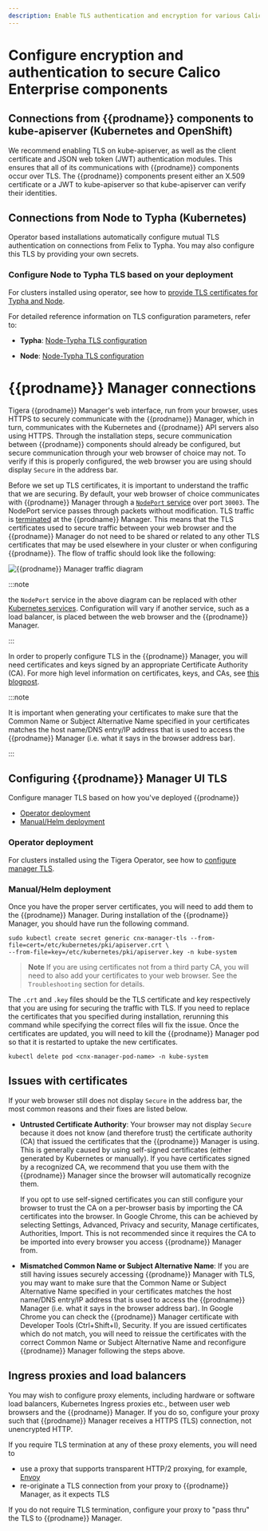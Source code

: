 ```yaml
---
description: Enable TLS authentication and encryption for various Calico Enterprise components.
---
```


# Configure encryption and authentication to secure Calico Enterprise components

## Connections from {{prodname}} components to kube-apiserver (Kubernetes and OpenShift)

We recommend enabling TLS on kube-apiserver, as well as the client certificate and JSON web token (JWT)
authentication modules. This ensures that all of its communications with {{prodname}} components occur
over TLS. The {{prodname}} components present either an X.509 certificate or a JWT to kube-apiserver
so that kube-apiserver can verify their identities.

## Connections from Node to Typha (Kubernetes)

Operator based installations automatically configure mutual TLS authentication on connections from
Felix to Typha. You may also configure this TLS by providing your own secrets.

### Configure Node to Typha TLS based on your deployment

For clusters installed using operator, see how to [provide TLS certificates for Typha and Node](typha-node-tls.mdx).

For detailed reference information on TLS configuration parameters, refer to:

- **Typha**: [Node-Typha TLS configuration](../../reference/component-resources/typha/configuration.mdx#felix-typha-tls-configuration)

- **Node**: [Node-Typha TLS configuration](../../reference/component-resources/node/felix/configuration.mdx#felix-typha-tls-configuration)

# {{prodname}} Manager connections

Tigera {{prodname}} Manager's web interface, run from your browser, uses HTTPS to securely communicate
with the {{prodname}} Manager, which in turn, communicates with the Kubernetes and {{prodname}} API
servers also using HTTPS. Through the installation steps, secure communication between
{{prodname}} components should already be configured, but secure communication through your web
browser of choice may not. To verify if this is properly configured, the web browser
you are using should display `Secure` in the address bar.

Before we set up TLS certificates, it is important to understand the traffic
that we are securing. By default, your web browser of choice communicates with
{{prodname}} Manager through a
[`NodePort` service](https://kubernetes.io/docs/tutorials/services/source-ip/#source-ip-for-services-with-typenodeport)
over port `30003`. The NodePort service passes through packets without modification.
TLS traffic is [terminated](https://en.wikipedia.org/wiki/TLS_termination_proxy)
at the {{prodname}} Manager. This means that the TLS certificates used to secure traffic
between your web browser and the {{prodname}} Manager do not need to be shared or related
to any other TLS certificates that may be used elsewhere in your cluster or when
configuring {{prodname}}. The flow of traffic should look like the following:

![{{prodname}} Manager traffic diagram](/img/calico-enterprise/master/cnx-tls-mgr-comms.svg)

:::note

the `NodePort` service in the above diagram can be replaced with other
[Kubernetes services](https://kubernetes.io/docs/concepts/services-networking/service/#publishing-services---service-types).
Configuration will vary if another service, such as a load balancer, is placed between the web
browser and the {{prodname}} Manager.

:::

In order to properly configure TLS in the {{prodname}} Manager, you will need
certificates and keys signed by an appropriate Certificate Authority (CA).
For more high level information on certificates, keys, and CAs, see
[this blogpost](http://www.steves-internet-guide.com/ssl-certificates-explained/).

:::note

It is important when generating your certificates to make sure
that the Common Name or Subject Alternative Name specified in your certificates
matches the host name/DNS entry/IP address that is used to access the {{prodname}} Manager
(i.e. what it says in the browser address bar).

:::

## Configuring {{prodname}} Manager UI TLS

Configure manager TLS based on how you've deployed {{prodname}}

- [Operator deployment](#operator-deployment)
- [Manual/Helm deployment](#manualhelm-deployment)

### Operator deployment

For clusters installed using the Tigera Operator, see how to [configure manager TLS](manager-tls.mdx).

### Manual/Helm deployment

Once you have the proper server certificates, you will need to add them to the
{{prodname}} Manager. During installation of the {{prodname}} Manager, you should have run
the following command.

```
sudo kubectl create secret generic cnx-manager-tls --from-file=cert=/etc/kubernetes/pki/apiserver.crt \
--from-file=key=/etc/kubernetes/pki/apiserver.key -n kube-system
```

> **Note** If you are using certificates not from a third party CA,
> you will need to also add your certificates to your web browser.
> See the `Troubleshooting` section for details.

The `.crt` and `.key` files should be the TLS certificate and key respectively
that you are using for securing the traffic with TLS. If you need to replace the
certificates that you specified during installation, rerunning this command while
specifying the correct files will fix the issue. Once the certificates are updated,
you will need to kill the {{prodname}} Manager pod so that it is restarted to uptake the new
certificates.

```
kubectl delete pod <cnx-manager-pod-name> -n kube-system
```

## Issues with certificates

If your web browser still does not display `Secure` in the address bar, the most
common reasons and their fixes are listed below.

- **Untrusted Certificate Authority**: Your browser may not display `Secure` because
  it does not know (and therefore trust) the certificate authority (CA) that issued
  the certificates that the {{prodname}} Manager is using. This is generally caused by using
  self-signed certificates (either generated by Kubernetes or manually). If you have
  certificates signed by a recognized CA, we recommend that you use them with the {{prodname}}
  Manager since the browser will automatically recognize them.

  If you opt to use self-signed certificates you can still configure your browser to
  trust the CA on a per-browser basis by importing the CA certificates into the browser.
  In Google Chrome, this can be achieved by selecting Settings, Advanced, Privacy and security,
  Manage certificates, Authorities, Import. This is not recommended since it requires the CA
  to be imported into every browser you access {{prodname}} Manager from.

- **Mismatched Common Name or Subject Alternative Name**: If you are still having issues
  securely accessing {{prodname}} Manager with TLS, you may want to make sure that the Common Name
  or Subject Alternative Name specified in your certificates matches the host name/DNS
  entry/IP address that is used to access the {{prodname}} Manager (i.e. what it says in the browser
  address bar). In Google Chrome you can check the {{prodname}} Manager certificate with Developer Tools
  (Ctrl+Shift+I), Security. If you are issued certificates which do not match,
  you will need to reissue the certificates with the correct Common Name or
  Subject Alternative Name and reconfigure {{prodname}} Manager following the steps above.

## Ingress proxies and load balancers

You may wish to configure proxy elements, including hardware or software load balancers, Kubernetes Ingress
proxies etc., between user web browsers and the {{prodname}} Manager. If you do so, configure your proxy
such that {{prodname}} Manager receives a HTTPS (TLS) connection, not unencrypted HTTP.

If you require TLS termination at any of these proxy elements, you will need to

- use a proxy that supports transparent HTTP/2 proxying, for example, [Envoy](https://www.envoyproxy.io/)
- re-originate a TLS connection from your proxy to {{prodname}} Manager, as it expects TLS

If you do not require TLS termination, configure your proxy to "pass thru" the TLS to {{prodname}} Manager.
